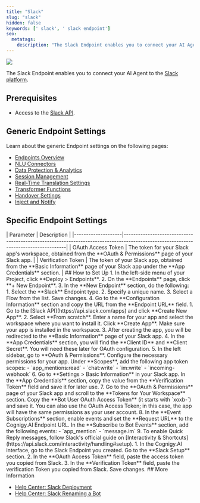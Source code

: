```yaml
---
title: "Slack"
slug: "slack"
hidden: false
keywords: [' slack', ' slack endpoint']
seo:
  metatags:
    description: "The Slack Endpoint enables you to connect your AI Agent to the Slack platform."
---
```


<Frame>
  <img class="image-center" src="/_assets/ai/deploy/endpoint-reference/slack.png" />
</Frame>

<ReleaseNotesHandoverProvidersDeprecation/>

The Slack Endpoint enables you to connect your AI Agent to the [Slack platform](https://api.slack.com/apps/).

## Prerequisites

- Access to the [Slack API](https://api.slack.com/apps/).

## Generic Endpoint Settings

Learn about the generic Endpoint settings on the following pages:

- [Endpoints Overview](/ai/agents/deploy/endpoints)
- [NLU Connectors](/ai/platform-features/nlu/external/nlu-connectors/overview)
- [Data Protection & Analytics](/ai/agents/deploy/endpoints/data-protection-and-analytics)
- [Session Management](/ai/agents/deploy/endpoints/session-management)
- [Real-Time Translation Settings](/ai/agents/deploy/endpoints/real-time-translation-settings)
- [Transformer Functions](/ai/for-developers/transformers/overview)
- [Handover Settings](/ai/agents/deploy/endpoints/handover-settings)
- [Inject and Notify](/ai/agents/deploy/endpoints/inject-and-notify)

## Specific Endpoint Settings

<Accordion title="Slack Setup">
  | Parameter          | Description                                                                                                                        |
  |--------------------|------------------------------------------------------------------------------------------------------------------------------------|
  | OAuth Access Token | The token for your Slack app's workspace, obtained from the **OAuth & Permissions** page of your Slack app.                        |
  | Verification Token | The token of your Slack app, obtained from the **Basic Information** page of your Slack app under the **App Credentials** section. |
</Accordion>
## How to Set Up

<AccordionGroup>
  <Accordion title="1. Create a Slack Endpoint">
    1. In the left-side menu of your Project, click **Deploy > Endpoints**.
    2. On the **Endpoints** page, click **+ New Endpoint**.
    3. In the **New Endpoint** section, do the following:
        1. Select the **Slack** Endpoint type.
        2. Specify a unique name.
        3. Select a Flow from the list. Save changes.
    4. Go to the **Configuration Information** section and copy the URL from the **Endpoint URL** field.
  </Accordion>

  <Accordion title="2. Create a Slack app">
    1. Go to the [Slack API](https://api.slack.com/apps) and click **Create New App**.
    2. Select **From scratch**. Enter a name for your app and select the workspace where you want to install it. Click **Create App**. Make sure your app is installed in the workspace.
    3. After creating the app, you will be redirected to the **Basic Information** page of your Slack app.
    4. In the **App Credentials** section, you will find the **Client ID** and **Client Secret**. You will need these later for OAuth configuration.
    5. In the left sidebar, go to **OAuth & Permissions**. Configure the necessary permissions for your app. Under **Scopes**, add the following app token scopes:
        - `app_mentions:read`
        - `chat:write`
        - `im:write`
        - `incoming-webhook`
    6. Go to **Settings > Basic Information** in your Slack app. In the **App Credentials** section, copy the value from the **Verification Token** field and save it for later use.
    7. Go to the **OAuth & Permissions** page of your Slack app and scroll to the **Tokens for Your Workspace** section. Copy the **Bot User OAuth Access Token** (it starts with `xoxb-`) and save it. You can also use the OAuth Access Token; in this case, the app will have the same permissions as your user account.
    8. In the **Event Subscriptions** section, enable events and set the **Request URL** to the Cognigy.AI Endpoint URL. In the **Subscribe to Bot Events** section, add the following events:
        - `app_mention`
        - `message.im`
    9. To enable Quick Reply messages, follow Slack's official guide on [Interactivity & Shortcuts](https://api.slack.com/interactivity/handling#setup).
  </Accordion>

  <Accordion title="3. Complete the Slack Endpoint Configuration">
    1. In the Cognigy.AI interface, go to the Slack Endpoint you created. Go to the **Slack Setup** section.
    2. In the **OAuth Access Token** field, paste the access token you copied from Slack.
    3. In the **Verification Token** field, paste the verification Token you copied from Slack. Save changes.
  </Accordion>
</AccordionGroup>
## More Information

- [Help Center: Slack Deployment](https://support.cognigy.com/hc/en-us/articles/360016307039-Slack-Deploy-an-Endpoint)
- [Help Center: Slack Renaming a Bot](https://support.cognigy.com/hc/en-us/articles/360016271340-Slack-Rename-your-bot)